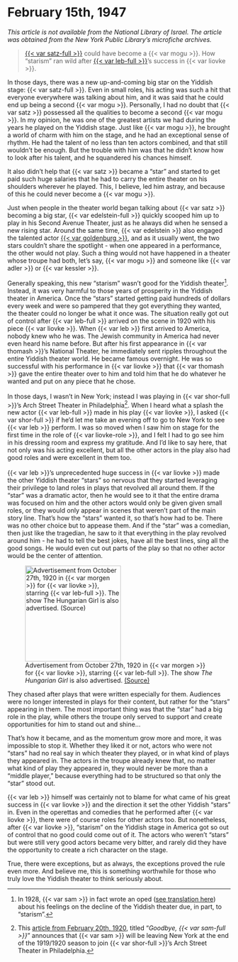 # February 15th, 1947

_This article is not available from the National Library of Israel. The article was obtained from the New York Public Library's microfiche archives._

> [{{< var satz-full >}}](https://www.museumoffamilyhistory.com/yt/lex/S/satz-ludwig.htm) could have become a {{< var mogu >}}. How "starism" ran wild after [{{< var leb-full >}}](https://www.museumoffamilyhistory.com/yt/lex/L/lebedeff-aaron.htm)'s success in {{< var liovke >}}.

In those days, there was a new up-and-coming big star on the Yiddish stage: {{< var satz-full >}}. Even in small roles, his acting was such a hit that everyone everywhere was talking about him, and it was said that he could end up being a second {{< var mogu >}}. Personally, I had no doubt that {{< var satz >}} possessed all the qualities to become a second {{< var mogu >}}. In my opinion, he was one of the greatest artists we had during the years he played on the Yiddish stage. Just like {{< var mogu >}}, he brought a world of charm with him on the stage, and he had an exceptional sense of rhythm. He had the talent of no less than ten actors combined, and that still wouldn't be enough. But the trouble with him was that he didn't know how to look after his talent, and he squandered his chances himself.

It also didn't help that {{< var satz >}} became a "star" and started to get paid such huge salaries that he had to carry the entire theater on his shoulders wherever he played. This, I believe, led him astray, and because of this he could never become a {{< var mogu >}}. 

Just when people in the theater world began talking about {{< var satz >}} becoming a big star, {{< var edelstein-full >}} quickly scooped him up to play in his Second Avenue Theater, just as he always did when he sensed a new rising star. Around the same time, {{< var edelstein >}} also engaged the talented actor [{{< var goldenburg >}}](https://www.museumoffamilyhistory.com/yt/lex/G/goldenburg-samuel.htm), and as it usually went, the two stars couldn't share the spotlight - when one appeared in a performance, the other would not play. Such a thing would not have happened in a theater whose troupe had both, let's say, {{< var mogu >}} and someone like {{< var adler >}} or {{< var kessler >}}.


::: {layout-ncol=2}

Generally speaking, this new "starism" wasn't good for the Yiddish theater^[In 1928, {{< var sam >}} in fact wrote an oped ([see translation here](https://sjspielman.github.io/sam-kasten/articles/1928-04-13_der-tog.html)) about his feelings on the decline of the Yiddish theater due, in part, to "starism".]. Instead, it was very harmful to those years of prosperity in the Yiddish theater in America. Once the "stars" started getting paid hundreds of dollars every week and were so pampered that they got everything they wanted, the theater could no longer be what it once was. The situation really got out of control after {{< var leb-full >}} arrived on the scene in 1920 with his piece {{< var liovke >}}. When {{< var leb >}} first arrived to America, nobody knew who he was. The Jewish community in America had never even heard his name before. But after his first appearance in {{< var thomash >}}'s National Theater, he immediately sent ripples throughout the entire Yiddish theater world. He became famous overnight. He was so successful with his performance in {{< var liovke >}} that {{< var thomash >}} gave the entire theater over to him and told him that he do whatever he wanted and put on any piece that he chose.<br><br>
In those days, I wasn't in New York; instead I was playing in {{< var shor-full >}}'s Arch Street Theater in Philadelphia^[This [article from February 20th, 1920](https://www.nli.org.il/en/newspapers/frw/1920/02/20/01/article/35/), titled "_Goodbye, {{< var sam-full >}}_" announces that {{< var sam >}} will be leaving New York at the end of the 1919/1920 season to join {{< var shor-full >}}'s Arch Street Theater in Philadelphia.]. When I heard what a splash the new actor {{< var leb-full >}} made in his play {{< var liovke >}}, I asked {{< var shor-full >}} if he'd let me take an evening off to go to New York to see {{< var leb >}} perform. I was so moved when I saw him on stage for the first time in the role of {{< var liovke-role >}}, and I felt I had to go see him in his dressing room and express my gratitude. And I'd like to say here, that not only was his acting excellent, but all the other actors in the play also had good roles and were excellent in them too.<br><br>
{{< var leb >}}'s unprecedented huge success in {{< var liovke >}} made the other Yiddish theater "stars" so nervous that they started leveraging their privilege to land roles in plays that revolved all around them. If the "star" was a dramatic actor, then he would see to it that the entire drama was focused on him and the other actors would only be given given small roles, or they would only appear in scenes that weren't part of the main story line. That's how the "stars" wanted it, so that's how had to be. There was no other choice but to appease them. And if the "star" was a comedian, then just like the tragedian, he saw to it that everything in the play revolved around him - he had to tell the best jokes, have all the best lines, sing all the good songs. He would even cut out parts of the play so that no other actor would be the center of attention.

![Advertisement from October 27th, 1920 in {{< var morgen >}} for {{< var liovke >}}, starring {{< var leb-full >}}. The show _The Hungarian Girl_ is also advertised. [(Source)](https://www.nli.org.il/en/newspapers/tjm/1920/10/27/01/article/63.2)](../img/newspaper_clippings/1920-10-27_morgen.png){width="2.25in"}

:::


They chased after plays that were written especially for them. Audiences were no longer interested in plays for their content, but rather for the "stars" appearing in them. The most important thing was that the "star" had a big role in the play, while others the troupe only served to support and create opportunities for him to stand out and shine... 

That's how it became, and as the momentum grow more and more, it was impossible to stop it. Whether they liked it or not, actors who were not "stars" had no real say in which theater they played, or in what kind of plays they appeared in. The actors in the troupe already knew that, no matter what kind of play they appeared in, they would never be more than a "middle player," because everything had to be structured so that only the "star" stood out. 

{{< var leb >}} himself was certainly not to blame for what came of his great success in {{< var liovke >}} and the direction it set the other Yiddish "stars" in. Even in the operettas and comedies that he performed after {{< var liovke >}}, there were of course roles for other actors too. But nonetheless, after {{< var liovke >}}, "starism" on the Yiddish stage in America got so out of control that no good could come out of it. The actors who weren't "stars" but were still very good actors became very bitter, and rarely did they have the opportunity to create a rich character on the stage. 

True, there were exceptions, but as always, the exceptions proved the rule even more. And believe me, this is something worthwhile for those who truly love the Yiddish theater to think seriously about. 

